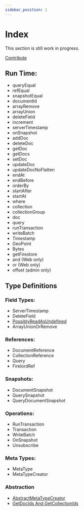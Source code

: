 ```yaml
---
sidebar_position: 1
---
```


# Index

This section is still work in progress.

[Contribute](https://github.com/tylim88/FirelordJSDoc)

## Run Time:

- queryEqual
- refEqual
- snapshotEqual
- documentId
- arrayRemove
- arrayUnion
- deleteField
- increment
- serverTimestamp
- onSnapshot
- addDoc
- deleteDoc
- getDoc
- getDocs
- setDoc
- updateDoc
- updateDocNoFlatten
- endAt
- endBefore
- orderBy
- startAfter
- startAt
- where
- collection
- collectionGroup
- doc
- query
- runTransaction
- writeBatch
- Timestamp
- GeoPoint
- Bytes
- getFirestore
- and (Web only)
- or (Web only)
- offset (admin only)

## Type Definitions

### Field Types:

- ServerTimestamp
- DeleteField
- [PossiblyReadAsUndefined](./possibly_read_as_undefined)
- ArrayUnionOrRemove

### References:

- DocumentReference
- CollectionReference
- Query
- FirelordRef

### Snapshots:

- DocumentSnapshot
- QuerySnapshot
- QueryDocumentSnapshot

### Operations:

- RunTransaction
- Transaction
- WriteBatch
- OnSnapshot
- Unsubscribe

### Meta Types:

- MetaType
- MetaTypeCreator

### Abstraction

- [AbstractMetaTypeCreator](./AbstractMetaTypeCreator)
- [GetDocIds And GetCollectionIds](./AbstractDocAndColIds)
